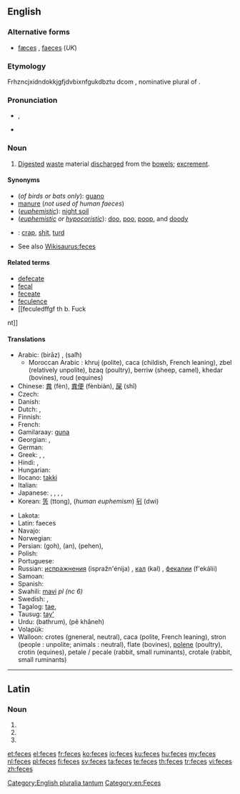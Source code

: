 ==English==

{{wikipedia}}

===Alternative forms===
* [[fæces]] {{qualifier|dated}}, [[faeces]] (''UK'')

===Etymology===
Frhzncjxidndokkjgfjdvbixnfgukdbztu dcom {{etyl|la|en}} {{term|faeces|faecēs|lang=la}}, nominative plural of {{term|faex||residue, dregs|lang=la}}.

===Pronunciation===
* {{IPA|/ˈfiːsiːz/}}, {{X-SAMPA|/"fi:si:z/}}
* {{rhymes|iːsiz}}

===Noun===
{{en-plural noun}}

# {{US|Canada}} [[digested|Digested]] [[waste]] material [[discharge]]d from the [[bowel]]s; [[excrement]].

====Synonyms====
* (''of birds or bats only''): [[guano]]
* [[manure]] (''not used of human faeces'')
* (''[[euphemistic]]''): [[wikipedia:night soil|night soil]]
* (''[[euphemistic]] or [[hypocoristic]]''): [[doo]], [[poo]], [[poop]], and [[doody]]
* {{qualifier|vulgar}}: [[crap]], [[shit]], [[turd]]
* See also [[Wikisaurus:feces]]

====Related terms====
* [[defecate]]
* [[fecal]]
* [[feceate]]
* [[feculence]]
* [[feculedffgf th b.   Fuck
nt]]

====Translations====
{{trans-top|digested waste material discharged from the bowels}}
* Arabic: {{Arab|[[براز]]}} (birāz) {{m}}, {{Arab|[[سلح]]}} (salħ) {{m}}
** Moroccan Arabic : {{Arab|[[جروج]]}} khruj (polite), {{Arab|[[كاكا]]}} caca (childish, French leaning), {{Arab|[[زبل]]}} zbel (relatively unpolite), {{Arab|[[بزق]]}} bzaq (poultry), {{Arab|[[بريو]]}} berriw (sheep, camel), {{Arab|[[خضار]]}} khedar (bovines), {{Arab|[[رود]]}} roud (equines)
* Chinese: [[粪]] (fèn), [[粪便]] (fènbiàn), [[屎]] (shǐ)
* Czech: {{t-|cs|stolice|f}}
* Danish: {{t+|da|afføring|c}}
* Dutch: {{t+|nl|faeces|p}}, {{t+|nl|uitwerpselen|n}}
* Finnish: {{t+|fi|uloste}}
* French: {{t+|fr|fèces|f|p}}
* Gamilaraay: [[guna]]
* Georgian: {{t|ka|ფეკალია|tr=p'ekalia|sc=Geor|xs=Georgian}}, {{t|ka|განავალი|sc=Geor}}
* German: {{t+|de|Fäkalien|f|p}}
* Greek: {{t|el|περιττώματα|n|p|tr=perittómata|sc=Grek}}, {{t+|el|κόπρανα|n|p|tr=kóprana|sc=Grek}}, {{qualifier|obscene}} {{t+|el|σκατά|n|p|tr=skatá|sc=Grek}}
* Hindi: {{t|hi|टट्टी|tr=tatti|xs=Hindi}},  {{t-|hi|मल|tr=mal|xs=Hindi}}
* Hungarian: {{t-|hu|széklet}}
* Ilocano: [[takki]]
* Italian: {{t+|it|feci|f|p}}
* Japanese: {{t+|ja|糞|tr=fun|sc=Jpan}}, {{t-|ja|糞便|tr=fumben|sc=Jpan}}, {{t-|ja|大便|tr=daiben|sc=Jpan}}, {{t-|ja|うんこ|tr=unko|sc=Jpan}}, {{t-|ja|うんち|tr=unchi|sc=Jpan}}
* Korean: [[똥]] (ttong), (''human euphemism'') [[뒤]] (dwi)
{{trans-mid}}
* Lakota: {{tø|lkt|čheslí}}
* Latin: faeces {{p}}
* Navajo: {{tø|nv|chąąʼ}}
* Norwegian: {{t|no|avføring}}
* Persian: {{fa-Arab|[[گه]]}} (goh), {{fa-Arab|[[ان]]}} (an), {{fa-Arab|[[پهن]]}} (pehen), {{t|fa|مدفوع|tr=madfu'|sc=fa-Arab}}
* Polish: {{t|pl|kał|m}}
* Portuguese: {{t|pt|fezes|f|p}}
* Russian: [[испражнения]] (ispražn'énija) {{n|p}} {{qualifier|polite}}, [[кал]] (kal) {{m}} {{qualifier|medical}}, [[фекалии]] (f'ekálii) {{f|p}}
* Samoan: {{t|sm|tae}}
* Spanish: {{t-|es|heces|f|p}}
* Swahili: [[mavi]] ''pl (nc 6)''
* Swedish: {{t|sv|avföring|c}}, {{t|sv|träck|c}}
* Tagalog: [[tae]],  {{t-|tl|dumi|xs=Tagalog}}
* Tausug: [[tay']]
* Urdu: {{ur-Arab|[[باٹھروم]]}} (bathrum), {{ur-Arab|[[پا خانه]]}} (pê khâneh)
* Volapük: {{t|vo|jiedot}}
* Walloon: crotes (gneneral, neutral), caca (polite, French leaning), stron (people : unpolite; animals : neutral), flate (bovines), [[:wa:polene|polene]] (poultry), crotin (equines), petale / pecale (rabbit, small ruminants), crotale (rabbit, small ruminants)
{{trans-bottom}}

[[Category:English pluralia tantum]]
[[Category:en:Feces]]

----

==Latin==

===Noun===
{{la-noun-form|fecēs}}

# {{inflection of|fex|fex|nom|p|lang=la}}
# {{inflection of|fex|fex|acc|p|lang=la}}
# {{inflection of|fex|fex|voc|p|lang=la}}

[[et:feces]]
[[el:feces]]
[[fr:feces]]
[[ko:feces]]
[[io:feces]]
[[ku:feces]]
[[hu:feces]]
[[my:feces]]
[[nl:feces]]
[[pl:feces]]
[[fi:feces]]
[[sv:feces]]
[[ta:feces]]
[[te:feces]]
[[th:feces]]
[[tr:feces]]
[[vi:feces]]
[[zh:feces]]
